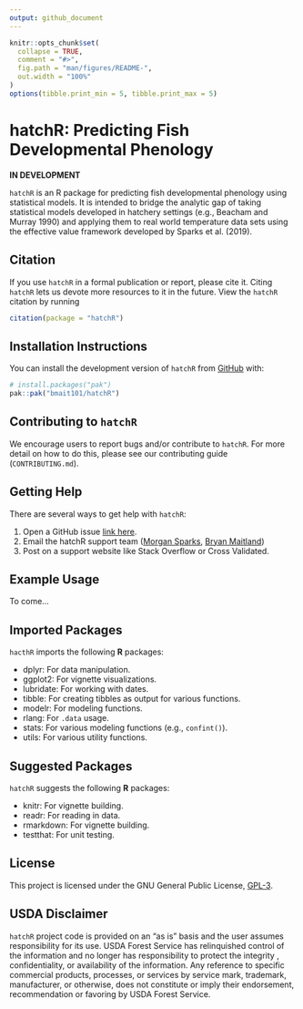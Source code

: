 ```yaml
---
output: github_document
---
```


<!-- README.md is generated from README.Rmd. Please edit that file -->

```r
knitr::opts_chunk$set(
  collapse = TRUE,
  comment = "#>",
  fig.path = "man/figures/README-",
  out.width = "100%"
)
options(tibble.print_min = 5, tibble.print_max = 5)
```

<!-- badges: start -->
<!-- badges: end -->

# hatchR: Predicting Fish Developmental Phenology

**IN DEVELOPMENT**

`hatchR` is an R package for predicting fish developmental phenology using statistical models. It is intended to bridge the analytic gap of taking statistical models developed in hatchery settings (e.g., Beacham and Murray 1990) and applying them to real world temperature data sets using the effective value framework developed by Sparks et al. (2019).

## Citation

If you use `hatchR` in a formal publication or report, please cite it. Citing `hatchR` lets us devote more resources to it in the future. View the `hatchR` citation by running
```r
citation(package = "hatchR")
```

## Installation Instructions

You can install the development version of `hatchR` from [GitHub](https://github.com/) with:

``` r
# install.packages("pak")
pak::pak("bmait101/hatchR")
```

## Contributing to `hatchR`

We encourage users to report bugs and/or contribute to `hatchR`. For more detail on how to do this, please see our contributing guide (`CONTRIBUTING.md`).

## Getting Help

There are several ways to get help with `hatchR`:

1. Open a GitHub issue [link here](https://github.com/bmait101/hatchR/issues).
2. Email the hatchR support team ([Morgan Sparks](morgan.sparks@usda.gov), [Bryan Maitland](bryan.maitland@usda.gov))
3. Post on a support website like Stack Overflow or Cross Validated. 

## Example Usage

To come...

## Imported Packages

`hacthR` imports the following **R** packages:

* dplyr: For data manipulation.
* ggplot2: For vignette visualizations.
* lubridate: For working with dates.
* tibble: For creating tibbles as output for various functions.
* modelr: For modeling functions.
* rlang: For `.data` usage.
* stats: For various modeling functions (e.g., `confint()`).
* utils: For various utility functions.

## Suggested Packages

`hatchR` suggests the following **R** packages:

* knitr: For vignette building.
* readr: For reading in data.
* rmarkdown: For vignette building.
* testthat: For unit testing.

## License

This project is licensed under the GNU General Public License, [GPL-3](https://cran.r-project.org/web/licenses/GPL-3).

## USDA Disclaimer

`hatchR` project code is provided on an "as is" basis and the user assumes responsibility for its use. USDA Forest Service has relinquished control of the information and no longer has responsibility to protect the integrity , confidentiality, or availability of the information. Any reference to specific commercial products, processes, or services by service mark, trademark, manufacturer, or otherwise, does not constitute or imply their endorsement, recommendation or favoring by USDA Forest Service. 
